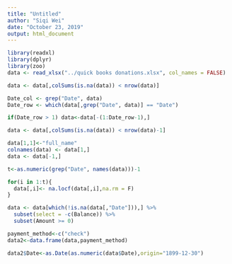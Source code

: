 ```yaml
---
title: "Untitled"
author: "Siqi Wei"
date: "October 23, 2019"
output: html_document
---
```


```r
library(readxl)
library(dplyr)
library(zoo)
data <- read_xlsx("../quick books donations.xlsx", col_names = FALSE)
```

```r
data <- data[,colSums(is.na(data)) < nrow(data)]

Date_col <- grep("Date", data)
Date_row <- which(data[,grep("Date", data)] == "Date")
```

```r
if(Date_row > 1) data<-data[-(1:Date_row-1),]

data <- data[,colSums(is.na(data)) < nrow(data)-1]

data[1,1]<-"full_name"
colnames(data) <- data[1,]
data <- data[-1,]
```

```r
t<-as.numeric(grep("Date", names(data)))-1

for(i in 1:t){
  data[,i]<- na.locf(data[,i],na.rm = F)
}

data <- data[which(!is.na(data[,"Date"])),] %>% 
  subset(select = -c(Balance)) %>% 
  subset(Amount >= 0)

payment_method<-c("check")
data2<-data.frame(data,payment_method)
```

```r
data2$Date<-as.Date(as.numeric(data$Date),origin="1899-12-30")
```
























